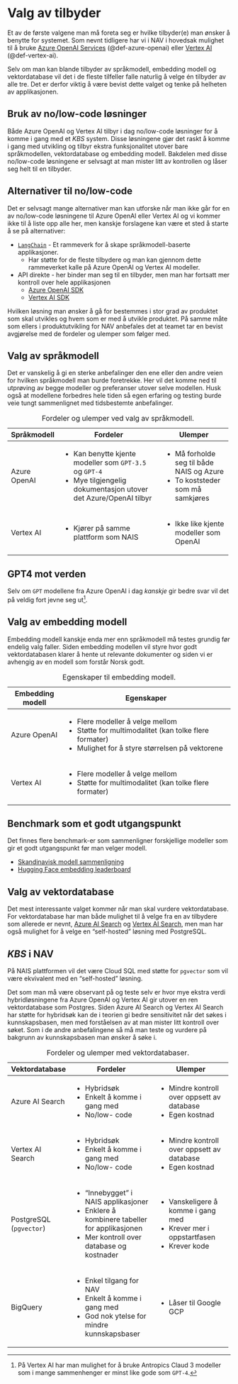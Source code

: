 # Valg av tilbyder {#sec-tilbyder}

Et av de første valgene man må foreta seg er hvilke tilbyder(e) man ønsker å
benytte for systemet. Som nevnt tidligere har vi i NAV i hovedsak mulighet til å
bruke [Azure OpenAI
Services](https://azure.microsoft.com/en-us/products/ai-services/openai-service)
(@def-azure-openai) eller [Vertex AI](https://cloud.google.com/vertex-ai?hl=nb)
(@def-vertex-ai).

Selv om man kan blande tilbyder av språkmodell, embedding modell og
vektordatabase vil det i de fleste tilfeller falle naturlig å velge én tilbyder
av alle tre. Det er derfor viktig å være bevist dette valget og tenke på
helheten av applikasjonen.

## Bruk av no/low-code løsninger

Både Azure OpenAI og Vertex AI tilbyr i dag no/low-code løsninger for å komme i
gang med et *KBS* system. Disse løsningene gjør det raskt å komme i gang med
utvikling og tilbyr ekstra funksjonalitet utover bare språkmodellen,
vektordatabase og embedding modell. Bakdelen med disse no/low-code løsningene er
selvsagt at man mister litt av kontrollen og låser seg helt til en tilbyder.

::: {.callout-tip collapse="true"}
## Alternativer til no/low-code
Det er selvsagt mange alternativer man kan utforske når man ikke går for en av
no/low-code løsningene til Azure OpenAI eller Vertex AI og vi kommer ikke til å
liste opp alle her, men kanskje forslagene kan være et sted å starte å se på
alternativer:

-   [`LangChain`](https://www.langchain.com) - Et rammeverk for å skape språkmodell-baserte applikasjoner.
    -   Har støtte for de fleste tilbydere og man kan gjennom dette rammeverket kalle på Azure OpenAI og Vertex AI modeller.
-   API direkte - her binder man seg til en tilbyder, men man har fortsatt mer kontroll over hele applikasjonen
    -   [Azure OpenAI SDK](https://learn.microsoft.com/en-us/fabric/data-science/ai-services/how-to-use-openai-sdk-synapse?tabs=python)
    -   [Vertex AI SDK](https://cloud.google.com/vertex-ai/docs/python-sdk/use-vertex-ai-python-sdk-ref)
:::

Hvilken løsning man ønsker å gå for bestemmes i stor grad av produktet som skal
utvikles og hvem som er med å utvikle produktet. På samme måte som ellers i
produktutvikling for NAV anbefales det at teamet tar en bevist avgjørelse med de
fordeler og ulemper som følger med.

## Valg av språkmodell

Det er vanskelig å gi en sterke anbefalinger den ene eller den andre veien for
hvilken språkmodell man burde foretrekke. Her vil det komme ned til utprøving av
begge modeller og preferanser utover selve modellen. Husk også at modellene
forbedres hele tiden så egen erfaring og testing burde veie tungt sammenlignet
med tidsbestemte anbefalinger.

+--------------+-------------------------------------------------------------------+--------------------------------------------+
| Språkmodell  | Fordeler                                                          | Ulemper                                    |
+==============+===================================================================+============================================+
| Azure OpenAI | -   Kan benytte kjente modeller som `GPT-3.5` og `GPT-4`          | -   Må forholde seg til både NAIS og Azure |
|              | -   Mye tilgjengelig dokumentasjon utover det Azure/OpenAI tilbyr | -   To koststeder som må samkjøres         |
+--------------+-------------------------------------------------------------------+--------------------------------------------+
| Vertex AI    | -   Kjører på samme plattform som NAIS                            | -   Ikke like kjente modeller som OpenAI   |
+--------------+-------------------------------------------------------------------+--------------------------------------------+

: Fordeler og ulemper ved valg av språkmodell.

::: callout-tip
## GPT4 mot verden
Selv om `GPT` modellene fra Azure OpenAI i dag *kanskje* gir bedre svar vil det
på veldig fort jevne seg ut[^tilbyder-1].
:::

[^tilbyder-1]: På Vertex AI har man mulighet for å bruke Antropics Claud 3
modeller som i mange sammenhenger er minst like gode som `GPT-4`.

## Valg av embedding modell

Embedding modell kanskje enda mer enn språkmodell må testes grundig før endelig
valg faller. Siden embedding modellen vil styre hvor godt vektordatabasen klarer
å hente ut relevante dokumenter og siden vi er avhengig av en modell som forstår
Norsk godt.

+------------------+----------------------------------------------------------+
| Embedding modell | Egenskaper                                               |
+==================+==========================================================+
| Azure OpenAI     | -   Flere modeller å velge mellom                        |
|                  | -   Støtte for multimodalitet (kan tolke flere formater) |
|                  | -   Mulighet for å styre størrelsen på vektorene         |
+------------------+----------------------------------------------------------+
| Vertex AI        | -   Flere modeller å velge mellom                        |
|                  | -   Støtte for multimodalitet (kan tolke flere formater) |
+------------------+----------------------------------------------------------+

: Egenskaper til embedding modell.

::: {.callout-tip collapse="true"}
## Benchmark som et godt utgangspunkt
Det finnes flere benchmark-er som sammenligner forskjellige modeller som gir et
godt utgangspunkt før man velger modell.

- [Skandinavisk modell
sammenligning](https://kennethenevoldsen.github.io/scandinavian-embedding-benchmark/)
- [Hugging Face embedding
leaderboard](https://huggingface.co/spaces/mteb/leaderboard)
:::

## Valg av vektordatabase

Det mest interessante valget kommer når man skal vurdere vektordatabase. For
vektordatabase har man både mulighet til å velge fra en av tilbydere som
allerede er nevnt, [Azure AI
Search](https://azure.microsoft.com/en-us/products/ai-services/ai-search) og
[Vertex AI Search](https://cloud.google.com/enterprise-search?hl=nb), men man
har også mulighet for å velge en "self-hosted" løsning med PostgreSQL.

::: {.callout-note collapse="true"}
## *KBS* i NAV
På NAIS plattformen vil det være Cloud SQL med støtte for `pgvector` som vil
være ekvivalent med en "self-hosted" løsning.
:::

Det som man må være observant på og teste selv er hvor mye ekstra verdi
hybridløsningene fra Azure OpenAI og Vertex AI gir utover en ren vektordatabase
som Postgres. Siden Azure AI Search og Vertex AI Search har støtte for hybridsøk
kan de i teorien gi bedre sensitivitet når det søkes i kunnskapsbasen, men med
forståelsen av at man mister litt kontroll over søket. Som i de andre
anbefalingene så må man teste og vurdere på bakgrunn av kunnskapsbasen man
ønsker å søke i.

+-------------------------+----------------------------------------------------+----------------------------------------------+
| Vektordatabase          | Fordeler                                           | Ulemper                                      |
+=========================+====================================================+==============================================+
| Azure AI Search         | -   Hybridsøk                                      | -   Mindre kontroll over oppsett av database |
|                         | -   Enkelt å komme i gang med                      | -   Egen kostnad                             |
|                         | -   No/low- code                                   |                                              |
+-------------------------+----------------------------------------------------+----------------------------------------------+
| Vertex AI Search        | -   Hybridsøk                                      | -   Mindre kontroll over oppsett av database |
|                         | -   Enkelt å komme i gang med                      | -   Egen kostnad                             |
|                         | -   No/low- code                                   |                                              |
+-------------------------+----------------------------------------------------+----------------------------------------------+
| PostgreSQL (`pgvector`) | -   "Innebygget" i NAIS applikasjoner              | -   Vanskeligere å komme i gang med          |
|                         | -   Enklere å kombinere tabeller for applikasjonen | -   Krever mer i oppstartfasen               |
|                         | -   Mer kontroll over database og kostnader        | -   Krever kode                              |
+-------------------------+----------------------------------------------------+----------------------------------------------+
| BigQuery                | -   Enkel tilgang for NAV                          | -   Låser til Google GCP                     |
|                         | -   Enkelt å komme i gang med                      |                                              |
|                         | -   God nok ytelse for mindre kunnskapsbaser       |                                              |
+-------------------------+----------------------------------------------------+----------------------------------------------+

: Fordeler og ulemper med vektordatabaser.